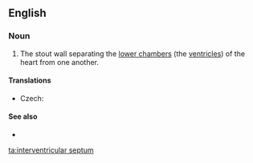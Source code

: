 ==English==

===Noun===
{{en-noun|head=[[interventricular]] [[septum]]|interventricular septa|interventricular septums}}

# {{context|anatomy|lang=en}} The stout wall separating the [[lower chamber]]s (the [[ventricle]]s) of the heart from one another.

====Translations====
{{trans-top|wall separating the lower chambers}}
* Czech: {{t-|cs|mezikomorová přepážka|f}}
{{trans-mid}}
{{trans-bottom}}

====See also====
* {{pedialite}}

[[ta:interventricular septum]]